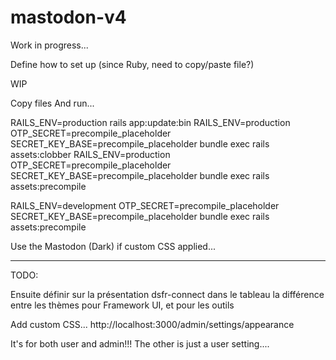 
<Meta title="dsfr-connect/Utilisation/mastodon-v4" />

# mastodon-v4

Work in progress...

Define how to set up (since Ruby, need to copy/paste file?)


WIP

Copy files
And run...

RAILS_ENV=production rails app:update:bin
RAILS_ENV=production OTP_SECRET=precompile_placeholder SECRET_KEY_BASE=precompile_placeholder bundle exec rails assets:clobber
RAILS_ENV=production OTP_SECRET=precompile_placeholder SECRET_KEY_BASE=precompile_placeholder bundle exec rails assets:precompile



RAILS_ENV=development OTP_SECRET=precompile_placeholder SECRET_KEY_BASE=precompile_placeholder bundle exec rails assets:precompile


Use the Mastodon (Dark) if custom CSS applied...

---

TODO:

Ensuite définir sur la présentation dsfr-connect dans le tableau la différence entre les thèmes pour Framework UI, et pour les outils

Add custom CSS...
http://localhost:3000/admin/settings/appearance


It's for both user and admin!!! The other is just a user setting....
